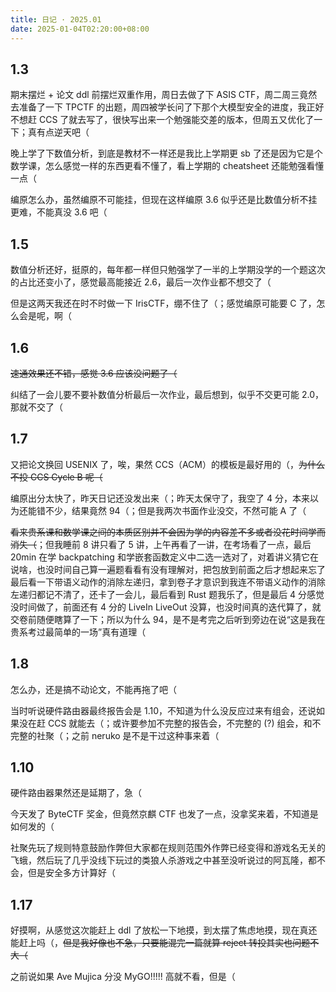 ```yaml
---
title: 日记 · 2025.01
date: 2025-01-04T02:20:00+08:00
---
```


## 1.3

期末摆烂 + 论文 ddl 前摆烂双重作用，周日去做了下 ASIS CTF，周二周三竟然去准备了一下 TPCTF 的出题，周四被学长问了下那个大模型安全的进度，我正好不想赶 CCS 了就去写了，很快写出来一个勉强能交差的版本，但周五又优化了一下；真有点逆天吧（

晚上学了下数值分析，到底是教材不一样还是我比上学期更 sb 了还是因为它是个数学课，怎么感觉一样的东西更看不懂了，看上学期的 cheatsheet 还能勉强看懂一点（

编原怎么办，虽然编原不可能挂，但现在这样编原 3.6 似乎还是比数值分析不挂更难，不能真没 3.6 吧（

## 1.5

数值分析还好，挺原的，每年都一样但只勉强学了一半的上学期没学的一个题这次的占比还变小了，感觉最高能接近 2.6，最后一次作业都不想交了（

但是这两天我还在时不时做一下 IrisCTF，绷不住了（；感觉编原可能要 C 了，怎么会是呢，啊（

## 1.6

~~速通效果还不错，感觉 3.6 应该没问题了（~~

纠结了一会儿要不要补数值分析最后一次作业，最后想到，似乎不交更可能 2.0，那就不交了（

## 1.7

又把论文换回 USENIX 了，唉，果然 CCS（ACM）的模板是最好用的（，~~为什么不投 CCS Cycle B 呢（~~

编原出分太快了，昨天日记还没发出来（；昨天太保守了，我空了 4 分，本来以为还能错不少，结果竟然 94（；但是我两次书面作业没交，不然可能 A 了（

~~看来贵系课和数学课之间的本质区别并不会因为学的内容差不多或者没花时间学而消失（~~；但我睡前 8 讲只看了 5 讲，上午再看了一讲，在考场看了一点，最后 20min 在学 backpatching 和学嵌套函数定义中二选一选对了，对着讲义猜它在说啥，也没时间自己算一遍题看看有没有理解对，把包放到前面之后才想起来忘了最后看一下带语义动作的消除左递归，拿到卷子才意识到我连不带语义动作的消除左递归都记不清了，还卡了一会儿，最后看到 Rust 题我乐了，但是最后 4 分感觉没时间做了，前面还有 4 分的 LiveIn LiveOut 没算，也没时间真的迭代算了，就交卷前随便瞎算了一下；所以为什么 94，是不是考完之后听到旁边在说“这是我在贵系考过最简单的一场”真有道理（

## 1.8

怎么办，还是搞不动论文，不能再拖了吧（

当时听说硬件路由器最终报告会是 1.10，不知道为什么没反应过来有组会，还说如果没在赶 CCS 就能去（；或许要参加不完整的报告会，不完整的 (?) 组会，和不完整的社聚（；之前 neruko 是不是干过这种事来着（

## 1.10

硬件路由器果然还是延期了，急（

今天发了 ByteCTF 奖金，但竟然京麒 CTF 也发了一点，没拿奖来着，不知道是如何发的（

社聚先玩了规则特意鼓励作弊但大家都在规则范围外作弊已经变得和游戏名无关的飞蛾，然后玩了几乎没线下玩过的类狼人杀游戏之中甚至没听说过的阿瓦隆，都不会，但是安全多方计算好（

## 1.17

好摸啊，从感觉这次能赶上 ddl 了放松一下地摸，到太摆了焦虑地摸，现在真还能赶上吗（，~~但是我好像也不急，只要能混完一篇就算 reject 转投其实也问题不大（~~

之前说如果 Ave Mujica 分没 MyGO!!!!! 高就不看，但是（
